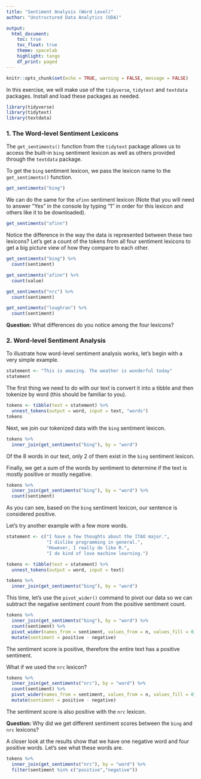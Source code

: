 ```yaml
---
title: "Sentiment Analysis (Word Level)"
author: "Unstructured Data Analytics (UDA)"

output: 
  html_document:
    toc: true
    toc_float: true
    theme: spacelab
    highlight: tango
    df_print: paged
---
```


```r
knitr::opts_chunk$set(echo = TRUE, warning = FALSE, message = FALSE)
```

In this exercise, we will make use of the `tidyverse`, `tidytext` and `textdata` packages. Install and load these packages as needed.

```r
library(tidyverse)
library(tidytext)
library(textdata)
```

### 1. The Word-level Sentiment Lexicons
The `get_sentiments()` function from the `tidytext` package allows us to access the built-in `bing` sentiment lexicon as well as others provided through the `textdata` package.

To get the `bing` sentiment lexicon, we pass the lexicon name to the `get_sentiments()` function.

```r
get_sentiments("bing")
```

We can do the same for the `afinn` sentiment lexicon (Note that you will need to answer "Yes" in the console by typing "1" in order for this lexicon and others like it to be downloaded).

```r
get_sentiments("afinn")
```

Notice the difference in the way the data is represented between these two lexicons? Let's get a count of the tokens from all four sentiment lexicons to get a big picture view of how they compare to each other.

```r
get_sentiments("bing") %>%
  count(sentiment)

get_sentiments("afinn") %>%
  count(value)

get_sentiments("nrc") %>%
  count(sentiment)

get_sentiments("loughran") %>%
  count(sentiment)
```

**Question:** What differences do you notice among the four lexicons?

### 2. Word-level Sentiment Analysis

To illustrate how word-level sentiment analysis works, let's begin with a very simple example.

```r
statement <- "This is amazing. The weather is wonderful today"
statement
```

The first thing we need to do with our text is convert it into a tibble and then tokenize by word (this should be familiar to you).

```r
tokens <- tibble(text = statement) %>% 
  unnest_tokens(output = word, input = text, "words")
tokens
```

Next, we join our tokenized data with the `bing` sentiment lexicon.

```r
tokens %>%
  inner_join(get_sentiments("bing"), by = "word")
```

Of the 8 words in our text, only 2 of them exist in the `bing` sentiment lexicon.

Finally, we get a sum of the words by sentiment to determine if the text is mostly positive or mostly negative.

```r
tokens %>%
  inner_join(get_sentiments("bing"), by = "word") %>%
  count(sentiment)
```

As you can see, based on the `bing` sentiment lexicon, our sentence is considered positive.


Let's try another example with a few more words.

```r
statement <- c("I have a few thoughts about the ITAO major.", 
               "I dislike programming in general.",
               "However, I really do like R.",
               "I do kind of love machine learning.")

tokens <- tibble(text = statement) %>% 
  unnest_tokens(output = word, input = text)

tokens %>%
  inner_join(get_sentiments("bing"), by = "word") 
```

This time, let's use the `pivot_wider()` command to pivot our data so we can subtract the negative sentiment count from the positive sentiment count.

```r
tokens %>%
  inner_join(get_sentiments("bing"), by = "word") %>%
  count(sentiment) %>%
  pivot_wider(names_from = sentiment, values_from = n, values_fill = 0) %>%
  mutate(sentiment = positive - negative)
```

The sentiment score is positive, therefore the entire text has a positive sentiment.

What if we used the `nrc` lexicon?

```r
tokens %>%
  inner_join(get_sentiments("nrc"), by = "word") %>%
  count(sentiment) %>%
  pivot_wider(names_from = sentiment, values_from = n, values_fill = 0) %>%
  mutate(sentiment = positive - negative)
```

The sentiment score is also positive with the `nrc` lexicon. 

**Question:** Why did we get different sentiment scores between the `bing` and `nrc` lexicons?

A closer look at the results show that we have one negative word and four positive words. Let's see what these words are.

```r
tokens %>%
  inner_join(get_sentiments("nrc"), by = "word") %>%
  filter(sentiment %in% c("positive","negative"))
```